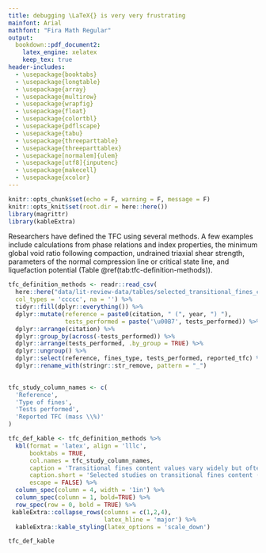 ```yaml
---
title: debugging \LaTeX{} is very very frustrating
mainfont: Arial
mathfont: "Fira Math Regular"
output: 
  bookdown::pdf_document2:
    latex_engine: xelatex
    keep_tex: true
header-includes:
  - \usepackage{booktabs}
  - \usepackage{longtable}
  - \usepackage{array}
  - \usepackage{multirow}
  - \usepackage{wrapfig}
  - \usepackage{float}
  - \usepackage{colortbl}
  - \usepackage{pdflscape}
  - \usepackage{tabu}
  - \usepackage{threeparttable}
  - \usepackage{threeparttablex}
  - \usepackage[normalem]{ulem}
  - \usepackage[utf8]{inputenc}
  - \usepackage{makecell}
  - \usepackage{xcolor}
---
```


```r
knitr::opts_chunk$set(echo = F, warning = F, message = F)
knitr::opts_knit$set(root.dir = here::here())
library(magrittr)
library(kableExtra)
```

Researchers have defined the TFC using several methods. A few examples include calculations from phase relations and index properties, the minimum global void ratio following compaction, undrained triaxial shear strength, parameters of the normal compression line or critical state line, and liquefaction potential (Table \@ref(tab:tfc-definition-methods)).

<!-- can't figure out what is wrong with this table  -->
<!-- it is definitely related to collapsing the rows, but it was  -->
<!--  working  completely fine yesterday. I even copied the old code  -->
<!--  and I get the same error  -->

```r
tfc_definition_methods <- readr::read_csv(
  here::here("data/lit-review-data/tables/selected_transitional_fines_content_studies_one_per_row.csv"),
  col_types = 'ccccc', na = '') %>% 
  tidyr::fill(dplyr::everything()) %>%
  dplyr::mutate(reference = paste0(citation, " (", year, ") "),
                tests_performed = paste('\u00B7', tests_performed)) %>% 
  dplyr::arrange(citation) %>% 
  dplyr::group_by(across(-tests_performed)) %>% 
  dplyr::arrange(tests_performed, .by_group = TRUE) %>% 
  dplyr::ungroup() %>% 
  dplyr::select(reference, fines_type, tests_performed, reported_tfc) %>% 
  dplyr::rename_with(stringr::str_remove, pattern = "_")

  
tfc_study_column_names <- c(
  'Reference',
  'Type of fines',
  'Tests performed',
  'Reported TFC (mass \\%)'
)

tfc_def_kable <- tfc_definition_methods %>% 
  kbl(format = 'latex', align = 'lllc',
      booktabs = TRUE,
      col.names = tfc_study_column_names,
      caption = 'Transitional fines content values vary widely but often lie between 20-30\\% by mass.',
      caption.short = 'Selected studies on transitional fines content (TFC)',
      escape = FALSE) %>% 
  column_spec(column = 4, width = '1in') %>%
  column_spec(column = 1, bold=TRUE) %>% 
  row_spec(row = 0, bold = TRUE) %>% 
 kableExtra::collapse_rows(columns = c(1,2,4),
                           latex_hline = 'major') %>% 
  kableExtra::kable_styling(latex_options = 'scale_down')

tfc_def_kable
```
